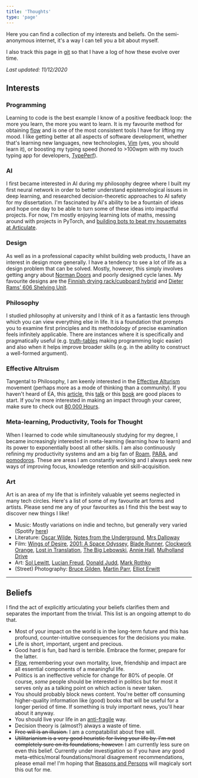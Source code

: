 ```yaml
---
title: 'Thoughts'
type: 'page'
---
```


Here you can find a collection of my interests and beliefs. On the
semi-anonymous internet, it's a way I can tell you a bit about myself.

I also track this page in
[git](https://github.com/mulholo/jmulholland-dot-com/) so that I have
a log of how these evolve over time.

_Last updated: 11/12/2020_

## Interests

### Programming

Learning to code is the best example I know of a positive feedback
loop: the more you learn, the more you want to learn. It is my
favourite method for obtaining
[flow](https://en.wikipedia.org/wiki/Mihaly_Csikszentmihalyi#Flow) and
is one of the most consistent tools I have for lifting my mood. I like
getting better at all aspects of software development, whether that's
learning new languages, new technologies, [Vim](https://vim.org)
(yes, you should learn it), or boosting my typing speed (honed to >100wpm
with my touch typing app for developers, [TypePerf](https://typeperf.com)).

### AI

I first became interested in AI during my philosophy degree where I built
my first neural network in order to better understand epistemological
issues in deep learning, and researched decision-theoretic approaches to
AI safety for my dissertation. I'm fascinated by AI's ability to be a
fountain of ideas and hope one day to be able to turn some of these ideas
into impactful projects. For now, I'm mostly enjoying learning lots of
maths, messing around with projects in PyTorch, and [building bots to beat
my housemates at Articulate](https://twitter.com/mulholo/status/1337415080980439041).


### Design

As well as in a professional capacity whilst building web products,
I have an interest in design more generally. I have a
tendency to see a lot of life as a design problem that can be solved.
Mostly, however, this simply involves getting angry about
[Norman Doors](https://www.youtube.com/watch?v=yY96hTb8WgI) and poorly
designed cycle lanes. My favourite designs are the
[Finnish drying rack/cupboard hybrid](https://99percentinvisible.org/article/finnish-dishes-simple-nordic-design-beats-dishwashers-drying-racks/)
and [Dieter Rams' 606 Shelving Unit](https://www.vitsoe.com/gb/606).

### Philosophy

I studied philosophy at university and I think of it as a fantastic
lens through which you can view everything else in life. It is a
foundation that prompts you to examine first principles and its
methodology of precise examination feels infinitely applicable. There
are instances where it is specifically and pragmatically useful (e.g.
[truth-tables](https://en.wikipedia.org/wiki/Truth_table) making
programming logic easier) and also when it helps improve broader
skills (e.g. in the ability to construct a well-formed argument).

### Effective Altruism

Tangental to Philosophy, I am keenly interested in the
[Effective Alturism](https://effectivealtruism.org) movement (perhaps
more as a mode of thinking than a community). If you haven't heard of
EA, this
[article](https://www.effectivealtruism.org/articles/introduction-to-effective-altruism/),
this
[talk](https://www.ted.com/talks/will_macaskill_how_can_we_do_the_most_good_for_the_world?language=en)
or this
[book](https://www.amazon.co.uk/Doing-Good-Better-Effective-Difference/dp/1592409105)
are good places to start. If you're more interested in making an
impact through your career, make sure to check out
[80,000 Hours](https://80000hours.org/).

### Meta-learning, Productivity, Tools for Thought

When I learned to code while simultaneously studying for my
degree, I became increasingly interested in meta-learning (learning
how to learn) and its power to exponentially boost all other skills. I
am also continuously refining my productivity systems and am a big fan
of [Roam](https://roamresearch.com/),
[PARA](https://praxis.fortelabs.co/the-p-a-r-a-method-a-universal-system-for-organizing-digital-information-75a9da8bfb37/),
and
[pomodoros](https://en.wikipedia.org/wiki/Pomodoro_Technique). These
are areas I am constantly working and I always seek new ways of
improving focus, knowledge retention and skill-acquisition.

### Art

Art is an area of my life that is infinitely valuable yet seems
neglected in many tech circles. Here's a list of some of my favourite
art forms and artists. Please send me any of your favourites as I find
this the best way to discover new things I like!

- Music: Mostly variations on indie and techno, but generally very
  varied (Spotify
  [here](https://open.spotify.com/user/mulhollandtune?si=4Oq16qZFS_uP7jf3ZWEk5A))
- Literature:
  [Oscar Wilde](https://en.wikipedia.org/wiki/The_Picture_of_Dorian_Gray),
  [Notes from the Underground](https://en.wikipedia.org/wiki/Notes_from_Underground),
  [Mrs Dalloway](https://en.wikipedia.org/wiki/Mrs_Dalloway)
- Film: [Wings of Desire](https://www.imdb.com/title/tt0093191/),
  [2001: A Space Odyssey](https://www.imdb.com/title/tt0062622/),
  [Blade Runner](https://www.imdb.com/title/tt0083658/),
  [Clockwork Orange](https://www.imdb.com/title/tt0066921/),
  [Lost in Translation](https://www.imdb.com/title/tt0335266/),
  [The Big Lebowski](https://www.imdb.com/title/tt0118715/),
  [Annie Hall](https://www.imdb.com/title/tt0075686/),
  [Mulholland Drive](https://www.imdb.com/title/tt0166924/?ref_=fn_al_tt_1)
- Art:
  [Sol Lewitt](https://en.wikipedia.org/wiki/Sol_LeWitt#Wall_drawings),
  [Lucian Freud](https://i.pinimg.com/originals/c3/99/5c/c3995c69f451cb45c5408d957402884f.jpg),
  [Donald Judd](https://www.wallpaper.com/art/donald-judd-101-spring-street-new-york-studio),
  [Mark Rothko](https://en.wikipedia.org/wiki/Mark_Rothko)
- (Street) Photography:
  [Bruce Gilden](https://mediastore.magnumphotos.com/CoreXDoc/MAG/Media/Home2/0/d/c/8/NYC16720.jpg),
  [Martin Parr](https://www.tate.org.uk/art/images/work/P/P78/P78702_10.jpg),
  [Elliot Erwitt](https://mediastore2.magnumphotos.com/CoreXDoc/MAG/Media/Home2/5/0/d/b/NYC15335.jpg)

---

## Beliefs

I find the act of explicitly articulating your beliefs clarifies them
and separates the important from the trivial. This list is an ongoing
attempt to do that.

- Most of your impact on the world is in the long-term future and this
  has profound, counter-intuitive consequences for the decisions you make.
- Life is short, important, urgent and precious.
- Good hard is fun, bad hard is terrible. Embrace the former, prepare
  for the latter.
- [Flow](https://en.wikipedia.org/wiki/Mihaly_Csikszentmihalyi#Flow),
  remembering your own mortality, love, friendship and impact are all essential
  components of a meaningful life.
- Politics is an ineffective vehicle for change for 80% of people. Of
  course, _some_ people should be interested in politics but for most
  it serves only as a talking point on which action is never taken.
- You should probably block news content. You're better off consuming
  higher-quality information like (good) books that will be useful for
  a longer period of time. If something is truly important news, you'll
  hear about it anyway.
- You should live your life in an
  [anti-fragile](https://www.amazon.co.uk/Antifragile-Things-that-Gain-Disorder/dp/0141038225)
  way.
- Decision theory is (almost?) always a waste of time.
- ~~Free will is an illusion.~~ I am a compatabilist about free will.
- ~~Utilitarianism is a very good heuristic for living your life by.
  I'm not completely sure on its foundations, however.~~ I am
  currently less sure on even this belief. Currently under
  investigation so if you have any good meta-ethics/moral
  foundations/moral disagrement recommendations, please email me!
  I'm hoping that [Reasons and Persons](https://en.wikipedia.org/wiki/Reasons_and_Persons)
  will magicaly sort this out for me.
